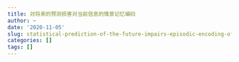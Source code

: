 ```yaml
---
title: 对将来的预测损害对当前信息的情景记忆编码
author: ~
date: '2020-11-05'
slug: statistical-prediction-of-the-future-impairs-episodic-encoding-of-the-present
categories: []
tags: []
---
```


